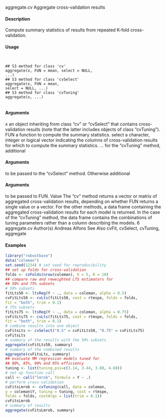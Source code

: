 aggregate.cv Aggregate cross-validation results

#### Description 

Compute summary statistics of results from repeated K-fold cross-validation.

#### Usage 
<pre><code>

## S3 method for class 'cv'
aggregate(x, FUN = mean, select = NULL,
...)
## S3 method for class 'cvSelect'
aggregate(x, FUN = mean,
select = NULL, ...)
## S3 method for class 'cvTuning'
aggregate(x, ...)

</code></pre>
#### Arguments 

x an object inheriting from class "cv" or "cvSelect" that contains cross-validation
results (note that the latter includes objects of class "cvTuning").
FUN a function to compute the summary statistics.
select a character, integer or logical vector indicating the columns of cross-validation
results for which to compute the summary statistics.
... for the "cvTuning" method, additional 
</code></pre>
#### Arguments 
 to be passed to the "cvSelect"
method. Otherwise additional 
</code></pre>
#### Arguments 
 to be passed to FUN.
Value
The "cv" method returns a vector or matrix of aggregated cross-validation results, depending on
whether FUN returns a single value or a vector.
For the other methods, a data frame containing the aggregated cross-validation results for each
model is returned. In the case of the "cvTuning" method, the data frame contains the combinations
of tuning parameters rather than a column describing the models.
6 aggregate.cv
Author(s)
Andreas Alfons
See Also
cvFit, cvSelect, cvTuning, aggregate

#### Examples 
```r

library("robustbase")
data("coleman")
set.seed(1234) # set seed for reproducibility
## set up folds for cross-validation
folds <- cvFolds(nrow(coleman), K = 5, R = 10)
## compare raw and reweighted LTS estimators for
## 50% and 75% subsets
# 50% subsets
fitLts50 <- ltsReg(Y ~ ., data = coleman, alpha = 0.5)
cvFitLts50 <- cvLts(fitLts50, cost = rtmspe, folds = folds,
fit = "both", trim = 0.1)
# 75% subsets
fitLts75 <- ltsReg(Y ~ ., data = coleman, alpha = 0.75)
cvFitLts75 <- cvLts(fitLts75, cost = rtmspe, folds = folds,
fit = "both", trim = 0.1)
# combine results into one object
cvFitsLts <- cvSelect("0.5" = cvFitLts50, "0.75" = cvFitLts75)
cvFitsLts
# summary of the results with the 50% subsets
aggregate(cvFitLts50, summary)
# summary of the combined results
aggregate(cvFitsLts, summary)
## evaluate MM regression models tuned for
## 80%, 85%, 90% and 95% efficiency
tuning <- list(tuning.psi=c(3.14, 3.44, 3.88, 4.68))
# set up function call
call <- call("lmrob", formula = Y ~ .)
# perform cross-validation
cvFitsLmrob <- cvTuning(call, data = coleman,
y = coleman$Y, tuning = tuning, cost = rtmspe,
folds = folds, costArgs = list(trim = 0.1))
cvFitsLmrob
# summary of results
aggregate(cvFitsLmrob, summary)


```
